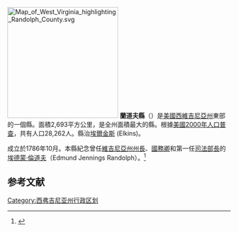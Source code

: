 {{Otheruses|蘭道夫縣|subject=美國西維吉尼亞州的一個縣|other=同名的縣}}
{{noteTA
|T=zh-hans:兰道夫县 (西弗吉尼亚州);zh-hk:蘭道夫縣 (西維珍尼亞州);zh-tw:蘭道夫郡 (西維吉尼亞州);
}}
[[File:Map_of_West_Virginia_highlighting_Randolph_County.svg|250px]]
'''蘭道夫縣'''（{{lang-en|Randolph County}}）是[[美國|美國]][[西維吉尼亞州|西維吉尼亞州]]東部的一個縣。面積2,693平方公里，是全州面積最大的縣。根據[[美國2000年人口普查|美國2000年人口普查]]，共有人口28,262人。縣治[[埃爾金斯_(西維吉尼亞州)|埃爾金斯]] (Elkins)。

成立於1786年10月。本縣紀念曾任[[維吉尼亞州|維吉尼亞州]][[維吉尼亞州州長|州長]]、[[美國國務卿|國務卿]]和第一任[[美國司法部長|司法部長]]的[[埃德蒙·倫道夫|埃德蒙·倫道夫]]（Edmund Jennings Randolph）。<ref>{{Cite web |url=http://www.polsci.wvu.edu/wv/Randolph/ranhistory.html |title=存档副本 |accessdate=2007-01-05 |archive-date=2010-06-14 |archive-url=https://web.archive.org/web/20100614025642/http://www.polsci.wvu.edu/wv/Randolph/ranhistory.html |dead-url=yes }}</ref>

== 参考文献 ==
<div class="references-small">
<references />
</div>

{{coord|display=title}}
{{WestVirginia-stub}}
{{normdaten}}
{{DEFAULTSORT:Randolph}}
[[Category:西弗吉尼亚州行政区划|Category:西弗吉尼亚州行政区划]]